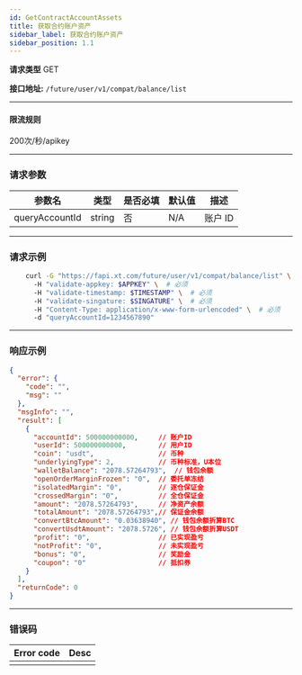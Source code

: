 ```yaml
---
id: GetContractAccountAssets
title: 获取合约账户资产
sidebar_label: 获取合约账户资产
sidebar_position: 1.1
---
```


**请求类型** GET

**接口地址:** `/future/user/v1/compat/balance/list`

---

#### **限流规则**

200次/秒/apikey

---

### 请求参数

| 参数名         | 类型   | 是否必填 | 默认值 | 描述     |
| -------------- | ------ | -------- | ------ | -------- |
| queryAccountId | string | 否       | N/A    | 账户 ID  |

---

### 请求示例
```bash
    curl -G "https://fapi.xt.com/future/user/v1/compat/balance/list" \ 
      -H "validate-appkey: $APPKEY" \  # 必须
      -H "validate-timestamp: $TIMESTAMP" \  # 必须
      -H "validate-singature: $SINGATURE" \  # 必须
      -H "Content-Type: application/x-www-form-urlencoded" \  # 必须
      -d "queryAccountId=1234567890"
```

---

### 响应示例

```json title="Response"
{
  "error": {
    "code": "",
    "msg": ""
  },
  "msgInfo": "",
  "result": [
    {
      "accountId": 500000000000,     // 账户ID
      "userId": 500000000000,        // 用户ID
      "coin": "usdt",                // 币种
      "underlyingType": 2,           // 币种标准，U本位
      "walletBalance": "2078.57264793",  // 钱包余额
      "openOrderMarginFrozen": "0",  // 委托单冻结
      "isolatedMargin": "0",         // 逐仓保证金
      "crossedMargin": "0",          // 全仓保证金
      "amount": "2078.57264793",     // 净资产余额
      "totalAmount": "2078.57264793",// 保证金余额
      "convertBtcAmount": "0.03638940", // 钱包余额折算BTC
      "convertUsdtAmount": "2078.5726", // 钱包余额折算USDT
      "profit": "0",                 // 已实现盈亏
      "notProfit": "0",              // 未实现盈亏
      "bonus": "0",                  // 奖励金
      "coupon": "0"                  // 抵扣券
    }
  ],
  "returnCode": 0
}
```

---

### 错误码

| **Error code**               | **Desc**                       |
| ---------------------------- | ------------------------------ |
|                |                          |


